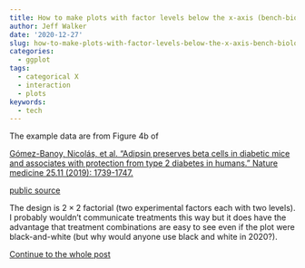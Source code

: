 ```yaml
---
title: How to make plots with factor levels below the x-axis (bench-biology style)
author: Jeff Walker
date: '2020-12-27'
slug: how-to-make-plots-with-factor-levels-below-the-x-axis-bench-biology-style
categories:
  - ggplot
tags:
  - categorical X
  - interaction
  - plots
keywords:
  - tech
---
```


The example data are from Figure 4b of

[Gómez-Banoy, Nicolás, et al. "Adipsin preserves beta cells in diabetic mice and associates with protection from type 2 diabetes in humans." Nature medicine 25.11 (2019): 1739-1747.](https://www.nature.com/articles/s41586-019-0895-y){target="_blank"}

[public source](https://www.ncbi.nlm.nih.gov/pmc/articles/PMC7256970/){target="_blank"}

The design is $2 \times 2$ factorial (two experimental factors each with two levels). I probably wouldn't communicate treatments this way but it does have the advantage that treatment combinations are easy to see even if the plot were black-and-white (but why would anyone use black and white in 2020?).

[Continue to the whole post](https://rdoodles.rbind.io/posts-biocstyle/2020-12-25-how-to-make-plots-with-factor-levels-below-x-axis.html)
